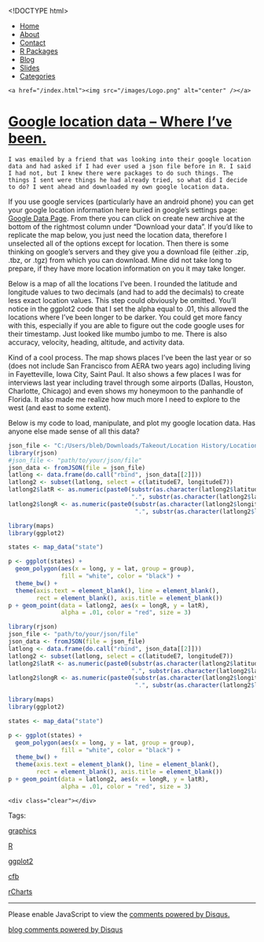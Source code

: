 <!DOCTYPE html>
<html>
  <head>
    <meta charset="utf-8">
    <title>Google location data -- Where I've been.</title>
    <meta name="author" content="Brandon LeBeau" />
   <link rel="alternate" type="application/rss+xml" title="Educate-R" href="http://educate-r.org/feed.xml">
    <link rel="stylesheet" type="text/css" href="/stylesheets/newstyle.css">
    <link rel="stylesheet" href="/stylesheets/xcodeDkGrey.css">
    <script type='text/javascript' src="/stylesheets/highlight.pack.js"></script>
<script type="text/javascript">

    var _gaq = _gaq || [];
    _gaq.push(['_setAccount', 'UA-43425299-1']);
    _gaq.push(['_trackPageview']);

    (function() {
      var ga = document.createElement('script'); ga.type = 'text/javascript'; ga.async = true;
      ga.src = ('https:' == document.location.protocol ? 'https://ssl' : 'http://www') + '.google-analytics.com/ga.js';
      var s = document.getElementsByTagName('script')[0]; s.parentNode.insertBefore(ga, s);
    })();
 </script>

   </head>

  <body>
    <script>hljs.initHighlightingOnLoad();</script>

 <div id="navigation">
  <ul>
  <li><a href="/index.html">Home</a></li>
  <li><a href="/about.html">About</a></li>
  <li><a href="/contact.html">Contact</a></li>
  <li><a href="/projects.html">R Packages</a></li>
  <li><a href="/blog.html">Blog</a></li>
  <li><a href="/slides.html">Slides</a></li>
  <li><a href="/tags.html">Categories</a></li>
  </ul>
  </div>
  <div id="headerimg">
    <a href="/index.html"><img src="/images/Logo.png" alt="center" /></a>
  </div>
  <div class="content">
  <div class="blog">
   <!-- <h2>Google location data -- Where I've been.</h2> -->
     <div class="full">
  <h1 class="entry-title">
    <a href="/Rmd/2014-09-26-googleLocations.Rmd" title="Google location data -- Where I've been." rel="bookmark">Google location data -- Where I've been.</a>
  </h1>
  <div class="entry-content full-content">
    I was emailed by a friend that was looking into their google location data and had asked if I had ever used a json file before in R. I said I had not, but I knew there were packages to do such things. The things I sent were things he had already tried, so what did I decide to do? I went ahead and downloaded my own google location data. 

If you use google services (particularly have an android phone) you can get your google location information here buried in google's settings page: [Google Data Page](https://www.google.com/settings/datatools). From there you can click on create new archive at the bottom of the rightmost column under "Download your data". If you'd like to replicate the map below, you just need the location data, therefore I unselected all of the options except for location. Then there is some thinking on google's servers and they give you a download file (either .zip, .tbz, or .tgz) from which you can download. Mine did not take long to prepare, if they have more location information on you it may take longer.

Below is a map of all the locations I've been. I rounded the latitude and longitude values to two decimals (and had to add the decimals) to create less exact location values. This step could obviously be omitted. You'll notice in the ggplot2 code that I set the alpha equal to .01, this allowed the locations where I've been longer to be darker. You could get more fancy with this, especially if you are able to figure out the code google uses for their timestamp. Just looked like mumbo jumbo to me. There is also accuracy, velocity, heading, altitude, and activity data.  

Kind of a cool process. The map shows places I've been the last year or so (does not include San Francisco from AERA two years ago) including living in Fayetteville, Iowa City, Saint Paul. It also shows a few places I was for interviews last year including travel through some airports (Dallas, Houston, Charlotte, Chicago) and even shows my honeymoon to the panhandle of Florida. It also made me realize how much more I need to explore to the west (and east to some extent).

Below is my code to load, manipulate, and plot my google location data. Has anyone else made sense of all this data?

```r
json_file <- "C:/Users/bleb/Downloads/Takeout/Location History/LocationHistory.json"
library(rjson)
#json_file <- "path/to/your/json/file"
json_data <- fromJSON(file = json_file)
latlong <- data.frame(do.call("rbind", json_data[[2]]))
latlong2 <- subset(latlong, select = c(latitudeE7, longitudeE7))
latlong2$latR <- as.numeric(paste0(substr(as.character(latlong2$latitudeE7), 1, 2), 
                                   ".", substr(as.character(latlong2$latitudeE7), 3, 4)))
latlong2$longR <- as.numeric(paste0(substr(as.character(latlong2$longitudeE7), 1, 3), 
                                    ".", substr(as.character(latlong2$longitudeE7), 4, 5)))

library(maps)
library(ggplot2)

states <- map_data("state")

p <- ggplot(states) + 
  geom_polygon(aes(x = long, y = lat, group = group), 
               fill = "white", color = "black") + 
  theme_bw() + 
  theme(axis.text = element_blank(), line = element_blank(), 
        rect = element_blank(), axis.title = element_blank())
p + geom_point(data = latlong2, aes(x = longR, y = latR), 
               alpha = .01, color = "red", size = 3)
```

```r
library(rjson)
json_file <- "path/to/your/json/file"
json_data <- fromJSON(file = json_file)
latlong <- data.frame(do.call("rbind", json_data[[2]]))
latlong2 <- subset(latlong, select = c(latitudeE7, longitudeE7))
latlong2$latR <- as.numeric(paste0(substr(as.character(latlong2$latitudeE7), 1, 2), 
                                   ".", substr(as.character(latlong2$latitudeE7), 3, 4)))
latlong2$longR <- as.numeric(paste0(substr(as.character(latlong2$longitudeE7), 1, 3), 
                                    ".", substr(as.character(latlong2$longitudeE7), 4, 5)))

library(maps)
library(ggplot2)

states <- map_data("state")

p <- ggplot(states) + 
  geom_polygon(aes(x = long, y = lat, group = group), 
               fill = "white", color = "black") + 
  theme_bw() + 
  theme(axis.text = element_blank(), line = element_blank(), 
        rect = element_blank(), axis.title = element_blank())
p + geom_point(data = latlong2, aes(x = longR, y = latR), 
               alpha = .01, color = "red", size = 3)
```


    <div class="clear"></div>
  </div>
  <p class="alt-font tight">
    Tags:&nbsp;
    
    <a href="/tags.html#graphics-ref" >graphics</a>
    
    <a href="/tags.html#R-ref" >R</a>
    
    <a href="/tags.html#ggplot2-ref" >ggplot2</a>
    
    <a href="/tags.html#cfb-ref" >cfb</a>
    
    <a href="/tags.html#rCharts-ref" >rCharts</a>
    
  </p>
  <p class="by-line">
    <span class="date full-date">
      <abbr class="published" title=""></abbr>
    </span>
  </p>
  <div class="clear"></div>
</div>
<div class="rule">
  <hr/>
</div>

<div id="disqus_thread"></div>
<script type="text/javascript">
  var disqus_shortname = 'rjourney';

  var disqus_url = "http://lebebr01.github.com/Rmd/2014-09-26-googleLocations.Rmd";

  (function() {
      var dsq = document.createElement('script'); dsq.type = 'text/javascript'; dsq.async = true;
      dsq.src = 'http://' + disqus_shortname + '.disqus.com/embed.js';
      (document.getElementsByTagName('head')[0] || document.getElementsByTagName('body')[0]).appendChild(dsq);
  })();
</script>
<noscript>Please enable JavaScript to view the <a href="http://disqus.com/?ref_noscript">comments powered by Disqus.</a></noscript>
<a href="http://disqus.com" class="dsq-brlink">blog comments powered by <span class="logo-disqus">Disqus</span></a>




  </div>
  </div>  
    </body>
</html>
